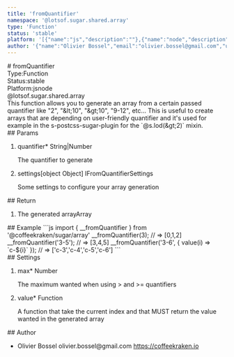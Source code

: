 ```yaml
---
title: 'fromQuantifier'
namespace: '@lotsof.sugar.shared.array'
type: 'Function'
status: 'stable'
platform: '[{"name":"js","description":""},{"name":"node","description":""}]'
author: '{"name":"Olivier Bossel","email":"olivier.bossel@gmail.com","url":"https://coffeekraken.io"}'
---
```

<div class="docmap-mdx">
# fromQuantifier
<div class="_metas">
<div class="_type"><span class="_type-label">Type:</span><span class="_type-value">Function</span></div>
<div class="_status"><span class="_status-label">Status:</span><span class="_status-value -stable">stable</span></div>
<div class="_platform"><span class="_platform-label">Platform:</span><span class="_platform-value -js">js</span><span class="_platform-value -node">node</span></div>
</div>
<div class="_namespace">@lotsof.sugar.shared.array</div>
<div class="_description">
This function allows you to generate an array from a certain passed quantifier like &quot;2&quot;, &quot;&amp;lt;10&quot;, &quot;&amp;gt;10&quot;, &quot;9-12&quot;, etc...
This is useful to create arrays that are depending on user-friendly quantifier and it&#39;s used for example in the
s-postcss-sugar-plugin for the `@s.lod(&amp;gt;2)` mixin.
</div>
<div class="_params">
## Params
<ol class="_list">
<li class="_item">
<span class="_name">quantifier<span class="_required">*</span></span><span class="_default"></span> <span class="_type">String&vert;Number</span>
<p class="_description">The quantifier to generate</p>
</li>
<li class="_item">
<span class="_name">settings</span><span class="_default">&lsqb;object Object&rsqb;</span> <span class="_type">IFromQuantifierSettings</span>
<p class="_description">Some settings to configure your array generation</p>
</li>
</ol>
</div>
<div class="_return">
## Return
<ol class="_list">
<li class="_item">
<span class="_description">The generated array</span><span class="_default"></span><span class="_type">Array</span>
</li>
</ol>
</div>
<div class="_examples">
## Example
```js
import { __fromQuantifier } from '@coffeekraken/sugar/array'
__fromQuantifier(3); // => [0,1,2]
__fromQuantifier('3-5'); // => [3,4,5]
__fromQuantifier('3-6', {
   value(i) => `c-${i}`
}); // => ['c-3','c-4','c-5','c-6']
```
</div>
<div class="_settings">
## Settings
<ol class="_list">
<li class="_item">
<span class="_name">max<span class="_required">*</span></span><span class="_default"></span> <span class="_type">Number</span>
<p class="_description">The maximum wanted when using > and >= quantifiers</p>
</li>
<li class="_item">
<span class="_name">value<span class="_required">*</span></span><span class="_default"></span> <span class="_type">Function</span>
<p class="_description">A function that take the current index and that MUST return the value wanted in the generated array</p>
</li>
</ol>
</div>
<div class="_author">
## Author
<ul class="_list">
<li class="_item">
<span class="_name">Olivier Bossel</span>
<span class="_email">olivier.bossel@gmail.com</span>
<a href="https://coffeekraken.io" target="_blank" class="_url">https://coffeekraken.io</a>
</li>
</ul>
</div>
</div>